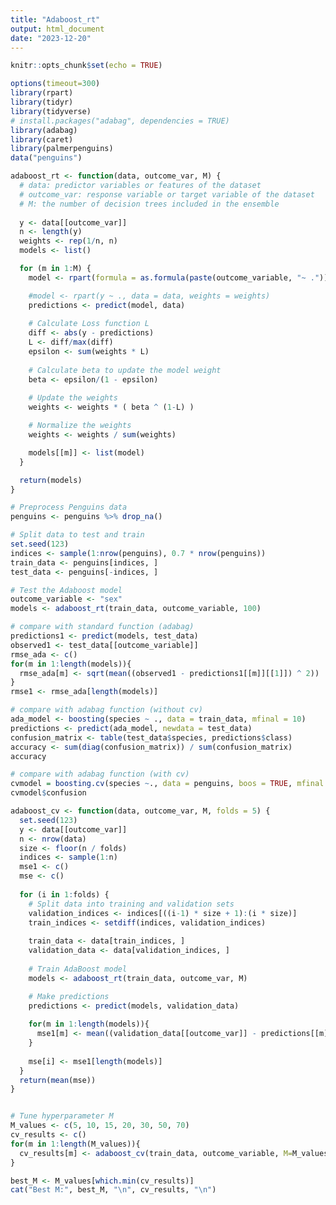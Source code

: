 ```yaml
---
title: "Adaboost_rt"
output: html_document
date: "2023-12-20"
---
```


```r
knitr::opts_chunk$set(echo = TRUE)
```

```r
options(timeout=300)
library(rpart)
library(tidyr)
library(tidyverse)
# install.packages("adabag", dependencies = TRUE)
library(adabag)
library(caret)
library(palmerpenguins)
data("penguins")
```

```r
adaboost_rt <- function(data, outcome_var, M) {
  # data: predictor variables or features of the dataset
  # outcome_var: response variable or target variable of the dataset
  # M: the number of decision trees included in the ensemble
  
  y <- data[[outcome_var]]
  n <- length(y)
  weights <- rep(1/n, n)
  models <- list()

  for (m in 1:M) {
    model <- rpart(formula = as.formula(paste(outcome_variable, "~ .")), data = data, weights = weights)

    #model <- rpart(y ~ ., data = data, weights = weights)
    predictions <- predict(model, data)
    
    # Calculate Loss function L
    diff <- abs(y - predictions)
    L <- diff/max(diff)
    epsilon <- sum(weights * L)
    
    # Calculate beta to update the model weight 
    beta <- epsilon/(1 - epsilon) 
    
    # Update the weights
    weights <- weights * ( beta ^ (1-L) )

    # Normalize the weights
    weights <- weights / sum(weights)

    models[[m]] <- list(model)
  }

  return(models)
}
```

```r
# Preprocess Penguins data
penguins <- penguins %>% drop_na() 

# Split data to test and train
set.seed(123)  
indices <- sample(1:nrow(penguins), 0.7 * nrow(penguins))
train_data <- penguins[indices, ]
test_data <- penguins[-indices, ]

# Test the Adaboost model
outcome_variable <- "sex"
models <- adaboost_rt(train_data, outcome_variable, 100)
```

```r
# compare with standard function (adabag)
predictions1 <- predict(models, test_data)
observed1 <- test_data[[outcome_variable]]
rmse_ada <- c()
for(m in 1:length(models)){
  rmse_ada[m] <- sqrt(mean((observed1 - predictions1[[m]][[1]]) ^ 2))
}
rmse1 <- rmse_ada[length(models)]
```

```r
# compare with adabag function (without cv)
ada_model <- boosting(species ~ ., data = train_data, mfinal = 10)
predictions <- predict(ada_model, newdata = test_data)
confusion_matrix <- table(test_data$species, predictions$class)
accuracy <- sum(diag(confusion_matrix)) / sum(confusion_matrix)
accuracy
```
```r
# compare with adabag function (with cv)
cvmodel = boosting.cv(species ~., data = penguins, boos = TRUE, mfinal = 10, v =5)
cvmodel$confusion
```

```r
adaboost_cv <- function(data, outcome_var, M, folds = 5) {
  set.seed(123)
  y <- data[[outcome_var]]
  n <- nrow(data)
  size <- floor(n / folds)
  indices <- sample(1:n)
  mse1 <- c()
  mse <- c()
  
  for (i in 1:folds) {
    # Split data into training and validation sets
    validation_indices <- indices[((i-1) * size + 1):(i * size)]
    train_indices <- setdiff(indices, validation_indices)
    
    train_data <- data[train_indices, ]
    validation_data <- data[validation_indices, ]
    
    # Train AdaBoost model 
    models <- adaboost_rt(train_data, outcome_var, M)

    # Make predictions
    predictions <- predict(models, validation_data)
    
    for(m in 1:length(models)){
      mse1[m] <- mean((validation_data[[outcome_var]] - predictions[[m]][[1]]) ^ 2)
    }
    
    mse[i] <- mse1[length(models)]
  }
  return(mean(mse))
}


# Tune hyperparameter M
M_values <- c(5, 10, 15, 20, 30, 50, 70)
cv_results <- c()
for(m in 1:length(M_values)){
  cv_results[m] <- adaboost_cv(train_data, outcome_variable, M=M_values[m], folds = 5)
}

best_M <- M_values[which.min(cv_results)]
cat("Best M:", best_M, "\n", cv_results, "\n")

```




